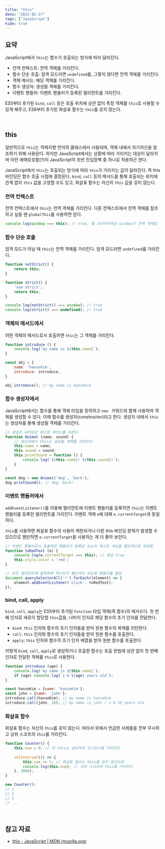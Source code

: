 ```yaml
---
title: "this"
date: "2022-02-27"
tags: ["JavaScript"]
hide: true
---
```


## 요약

JavaScript에서 `this`는 함수가 호출되는 방식에 따라 달라진다.

- 전역 컨텍스트: 전역 객체를 가리킨다.
- 함수 단순 호출: 엄격 모드라면 `undefined`를, 그렇지 않다면 전역 객체를 가리킨다.
- 객체 메서드: 해당 객체를 가리킨다.
- 함수 생성자: 생성될 객체를 가리킨다.
- 이벤트 핸들러: 이벤트 핸들러가 등록된 엘리먼트를 가리킨다.

ES5부터 추가된 `bind`, `call` 등은 호출 위치에 상관 없이 특정 객체를 `this`로 사용할 수 있게 해주고, ES6부터 추가된 화살표 함수는 `this`를 갖지 않는다.

<br />

## this

일반적으로 `this`는 객체지향 언어의 클래스에서 사용되며, 객체 내에서 자기자신을 참조하기 위해 사용된다. 하지만 JavaScript에서는 상황에 따라 가리키는 대상이 달라지며 이런 애매모호함(?)이 JavaScript의 초반 진입장벽 중 하나로 작용하곤 한다.

JavaScript에서 `this`는 호출되는 방식에 따라 `this`가 가리키는 값이 달라진다. 즉 this 바인딩은 함수 호출 시점에 결정된다. `bind`, `call` 등의 메서드를 통해 호출되는 위치에 관계 없이 `this` 값을 고정할 수도 있고, 화살표 함수는 자신의 `this` 값을 갖지 않는다.

### 전역 컨텍스트

전역 컨텍스트에서 `this`는 전역 객체를 가리킨다. 다른 컨텍스트에서 전역 객체를 참조하고 싶을 땐 `globalThis`를 사용하면 된다.

```javascript
console.log(window === this); // true, 웹 브라우저에선 window가 전역 객체임
```

### 함수 단순 호출

엄격 모드가 아닐 때 `this`는 전역 객체를 가리킨다. 엄격 모드라면 `undefined`를 가리킨다.

```javascript
function notStrict() {
	return this;
}

function strict() {
	'use strict';
	return this;
}

console.log(notStrict() === window); // true
console.log(strict() === undefined); // true
```

### 객체의 메서드에서

어떤 객체의 메서드로서 호출하면 `this`는 그 객체를 가리킨다.

```javascript
function introduce () {
	console.log(`my name is ${this.name}`);
}

const obj = {
    name: 'hansekim',
    introduce: introduce,
}

obj.introduce(); // my name is hansekim
```

### 함수 생성자에서

JavaScript에서는 함수를 통해 객체 타입을 정의하고 `new ` 키워드와 함께 사용하여 객체를 생성할 수 있다. 이때 함수를 생성자(constructor)라고 한다. 생성자 내에서 `this`는 생성자를 통해 생성될 객체를 가리킨다.

```javascript
// 생성자 네이밍은 파스칼 케이스를 따른다
function Animal (name, sound) {
    // 생성자에서 this는 생성될 객체를 가리킨다
	this.name = name;
    this.sound = sound;
    this.printSound = function () {
        console.log(`${this.name}: ${this.sound}!`);
    }
}

const dog = new Animal('dog', 'bark');
dog.printSound(); // dog: bark!
```

### 이벤트 핸들러에서

`addEventListener()`를 이용해 엘리먼트에 이벤트 핸들러를 등록하면 `this`는 이벤트 핸들러를 등록한 엘리먼트를 가리킨다. 이벤트 객체 `e`에 대해 `e.currentTarget`과 동일하다.

`this`를 사용하면 화살표 함수의 사용이 제한되거나 다른 this 바인딩 문제가 발생할 수 있으므로 웬만하면 `e.currentTarget`을 사용하는 게 더 좋아 보인다.

```javascript
// 이벤트 핸들러로서 호출하면 핸들러가 등록된 요소의 텍스트 색상을 빨간색으로 변경함
function toRedText (e) {
    console.log(e.currentTarget === this); // 항상 true
    this.style.color = 'red';
}

// 모든 엘리먼트에 클릭하면 텍스트가 빨간색이 되도록 핸들러를 붙임
document.querySelectorAll('*').forEach((element) => {
    element.addEventListener('click', toRedText);
});
```

### bind, call, apply

`bind`, `call`, `apply`는 ES5부터 추가된 `Function` 타입 객체(즉 함수)의 메서드다. 첫 번째 인자로 새로이 할당할 `this`값을, 나머지 인자로 해당 함수의 초기 인자를 전달한다.

- `bind`: `this` 인자와 함수의 초기 인자들을 받아 원본 함수의 복제를 리턴한다.
- `call`: `this` 인자와 함수의 초기 인자들을 받아 원본 함수를 호출한다.
- `apply`: `this` 인자와 함수의 초기 인자 배열을 받아 원본 함수를 호출한다.

이렇게 `bind`, `call`, `apply`로 생성하거나 호출한 함수는 호출 방법에 상관 없이 첫 번째 인자로 전달한 객체를 `this`로 사용한다.

```javascript
function introduce (age) {
	console.log(`my name is ${this.name}`);
    if (age) console.log(`i'm ${age} years old`);
}

const hanseKim = {name: 'hanseKim'};
const john = {name: 'john'};
introduce.call(hanseKim); // my name is hanseKim
introduce.call(john, 16); // my name is john / i'm 16 years old
```

### 화살표 함수

화살표 함수는 자신의 `this`를 갖지 않는다. 따라서 위에서 언급한 사례들을 전부 무시하고 상위 스코프의 `this`를 가리킨다.

```javascript
function Counter() {
    this.num = 0; // 이 this는 생성자의 인스턴스를 가리킨다
    
    setInterval(() => {
        this.num += 1; // 화살표 함수는 this를 갖지 않으므로
        console.log(this.num); // 상위 스코프의 this를 가리킨다
    }, 1000);
}

new Counter();
// 1
// 2
// 3
// ...
```

<br />

## 참고 자료

- [this - JavaScript | MDN (mozilla.org)](https://developer.mozilla.org/ko/docs/Web/JavaScript/Reference/Operators/this)

